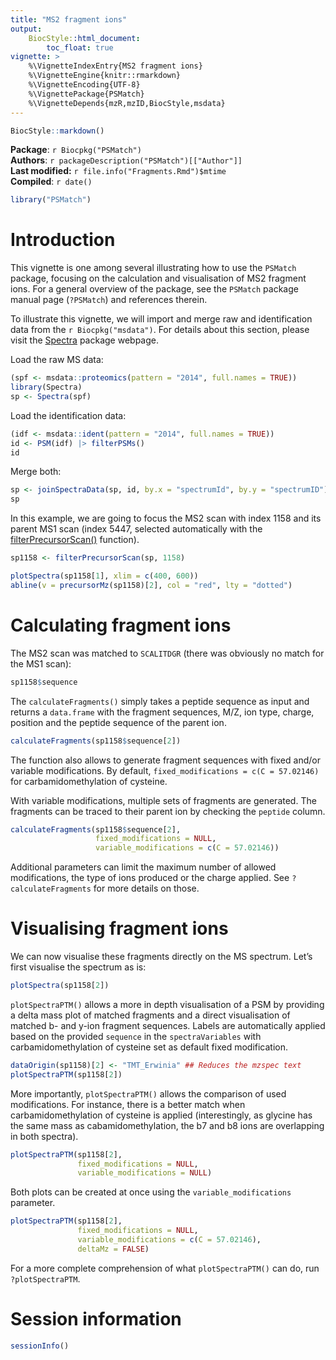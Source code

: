 ```yaml
---
title: "MS2 fragment ions"
output:
    BiocStyle::html_document:
        toc_float: true
vignette: >
    %\VignetteIndexEntry{MS2 fragment ions}
    %\VignetteEngine{knitr::rmarkdown}
    %\VignetteEncoding{UTF-8}
    %\VignettePackage{PSMatch}
    %\VignetteDepends{mzR,mzID,BiocStyle,msdata}
---
```


```r
BiocStyle::markdown()
```

**Package**: `r Biocpkg("PSMatch")`<br />
**Authors**: `r packageDescription("PSMatch")[["Author"]] `<br />
**Last modified:** `r file.info("Fragments.Rmd")$mtime`<br />
**Compiled**: `r date()`

```r
library("PSMatch")
```

# Introduction

This vignette is one among several illustrating how to use the
`PSMatch` package, focusing on the calculation and visualisation of
MS2 fragment ions. For a general overview of the package, see the
`PSMatch` package manual page (`?PSMatch`) and references therein.


To illustrate this vignette, we will import and merge raw and
identification data from the `r Biocpkg("msdata")`. For details about
this section, please visit the
[Spectra](https://rformassspectrometry.github.io/Spectra/articles/Spectra.html)
package webpage.

Load the raw MS data:

```r
(spf <- msdata::proteomics(pattern = "2014", full.names = TRUE))
library(Spectra)
sp <- Spectra(spf)
```

Load the identification data:

```r
(idf <- msdata::ident(pattern = "2014", full.names = TRUE))
id <- PSM(idf) |> filterPSMs()
id
```

Merge both:

```r
sp <- joinSpectraData(sp, id, by.x = "spectrumId", by.y = "spectrumID")
sp
```

In this example, we are going to focus the MS2 scan with index 1158
and its parent MS1 scan (index 5447, selected automatically with the
[filterPrecursorScan()](https://rformassspectrometry.github.io/Spectra/reference/MsBackend.html)
function).

```r
sp1158 <- filterPrecursorScan(sp, 1158)
```

```r
plotSpectra(sp1158[1], xlim = c(400, 600))
abline(v = precursorMz(sp1158)[2], col = "red", lty = "dotted")
```

# Calculating fragment ions

The MS2 scan was matched to `SCALITDGR` (there was obviously no match for 
the MS1 scan):

```r
sp1158$sequence
```

The `calculateFragments()` simply takes a peptide sequence as input
and returns a `data.frame` with the fragment sequences, M/Z, ion type,
charge, position and the peptide sequence of the parent ion.

```r
calculateFragments(sp1158$sequence[2])
```

The function also allows to generate fragment sequences with fixed and/or
variable modifications. By default, `fixed_modifications = c(C = 57.02146)` for
carbamidomethylation of cysteine.

With variable modifications, multiple sets of fragments are generated. The 
fragments can be traced to their parent ion by checking the `peptide` column.

```r
calculateFragments(sp1158$sequence[2], 
                   fixed_modifications = NULL,
                   variable_modifications = c(C = 57.02146))
```

Additional parameters can limit the maximum number of allowed modifications, 
the type of ions produced or the charge applied. See `?calculateFragments` for
more details on those. 

# Visualising fragment ions

We can now visualise these fragments directly on the MS
spectrum. Let's first visualise the spectrum as is:

```r
plotSpectra(sp1158[2])
```

`plotSpectraPTM()` allows a more in depth visualisation of a PSM by providing 
a delta mass plot of matched fragments and a direct visualisation of matched 
b- and y-ion fragment sequences. Labels are automatically applied based on the 
provided `sequence` in the `spectraVariables` with carbamidomethylation of 
cysteine set as default fixed modification. 

```r
dataOrigin(sp1158)[2] <- "TMT_Erwinia" ## Reduces the mzspec text
plotSpectraPTM(sp1158[2])
```

More importantly, `plotSpectraPTM()` allows the comparison of used modifications.
For instance, there is a better match when carbamidomethylation of cysteine 
is applied (interestingly, as glycine has the same mass as cabamidomethylation, 
the b7 and b8 ions are overlapping in both spectra).

```r
plotSpectraPTM(sp1158[2], 
               fixed_modifications = NULL,
               variable_modifications = NULL)
```

Both plots can be created at once using the `variable_modifications` parameter.

```r
plotSpectraPTM(sp1158[2], 
               fixed_modifications = NULL,
               variable_modifications = c(C = 57.02146),
               deltaMz = FALSE)
```

For a more complete comprehension of what `plotSpectraPTM()` can do, run
`?plotSpectraPTM`.

# Session information

```r
sessionInfo()
```
